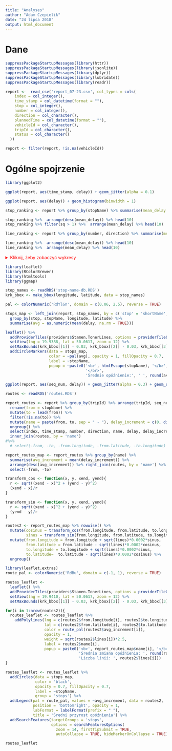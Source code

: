 ```yaml
---
title: "Analyses"
author: "Adam Czepielik"
date: "24 lipca 2018"
output: html_document
---
```


# Dane
```r
suppressPackageStartupMessages(library(httr))
suppressPackageStartupMessages(library(jsonlite))
suppressPackageStartupMessages(library(dplyr))
suppressPackageStartupMessages(library(lubridate))
suppressPackageStartupMessages(library(readr))

report <-  read_csv('report_07-23.csv', col_types = cols(
    index = col_integer(),
    time_stamp = col_datetime(format = ""),
    stop = col_integer(),
    number = col_integer(),
    direction = col_character(),
    plannedTime = col_datetime(format = ""),
    vehicleId = col_character(),
    tripId = col_character(),
    status = col_character()
  ))

report <- filter(report, !is.na(vehicleId))
```


# Ogólne spojrzenie
```r
library(ggplot2)

ggplot(report, aes(time_stamp, delay)) + geom_jitter(alpha = 0.1)
```

```r
ggplot(report, aes(delay)) + geom_histogram(binwidth = 1)
```
```r
stop_ranking <- report %>% group_by(stopName) %>% summarise(mean_delay = mean(delay, na.rm = TRUE), sq = min(seq_num, na.rm = TRUE))

stop_ranking %>%  arrange(desc(mean_delay)) %>% head(10)
stop_ranking %>% filter(sq > 1) %>%  arrange(mean_delay) %>% head(10)
```

```r
line_ranking <- report %>% group_by(number, direction) %>% summarise(mean_delay = mean(delay, na.rm = TRUE)) 

line_ranking %>%  arrange(desc(mean_delay)) %>% head(10)
line_ranking %>%  arrange(mean_delay) %>% head(10)
```

<details> <summary style="color:red"> Kliknij, żeby zobaczyć wykresy </summary>
```r
ggplot(line_ranking[line_ranking$number %in% c(1:9), ], aes(x = mean_delay, y = as.factor(direction), label = direction)) + geom_point(alpha = 0.7) + geom_text(position = position_nudge(y = 0.4)) + coord_cartesian(xlim = c(0, 2.5)) + facet_grid(as.factor(number) ~ ., scales = 'free_y')

ggplot(line_ranking[line_ranking$number %in% c(10:19), ], aes(x = mean_delay, y = as.factor(direction), label = direction)) + geom_point(alpha = 0.7) + geom_text(position = position_nudge(y = 0.4)) + coord_cartesian(xlim = c(0, 2.5)) + facet_grid(as.factor(number) ~ ., scales = 'free_y')

ggplot(line_ranking[line_ranking$number %in% c(20:52), ], aes(x = mean_delay, y = as.factor(direction), label = direction)) + geom_point(alpha = 0.7) + geom_text(position = position_nudge(y = 0.4)) + coord_cartesian(xlim = c(0, 2.5)) + facet_grid(as.factor(number) ~ ., scales = 'free_y')
```
</details>

```r
library(leaflet)
library(RColorBrewer)
library(htmltools)
library(ggmap)

stop_names <- readRDS('stop-name-db.RDS')
krk_bbox <- make_bbox(longitude, latitude, data = stop_names)

pal <- colorNumeric('RdYlGn', domain = c(0.06, 2.5), reverse = TRUE)

stops_map <- left_join(report, stop_names, by = c('stop' = 'shortName', 'stopName' = 'name')) %>% 
  group_by(stop, stopName, longitude, latitude) %>% 
  summarise(avg = as.numeric(mean(delay, na.rm = TRUE)))

leaflet() %>% 
  addProviderTiles(providers$Stamen.TonerLines, options = providerTileOptions(minzoom = 8)) %>% 
  setView(lng = 19.9388, lat = 50.0617, zoom = 12) %>% 
  setMaxBounds(krk_bbox[[1]] - 0.03, krk_bbox[[2]] - 0.03, krk_bbox[[3]] + 0.03, krk_bbox[[4]] + 0.03) %>% 
  addCircleMarkers(data = stops_map, 
                   color = ~pal(avg), opacity = 1, fillOpacity = 0.7,
                   label = ~stopName,
                   popup = ~paste0('<b>', htmlEscape(stopName), '</b>',
                                   '</br>',
                                   'Średnie opóźnienie:', ' ', round(avg, 2), ' min'))
```

```r
ggplot(report, aes(seq_num, delay)) + geom_jitter(alpha = 0.3) + geom_smooth()
```

```r
routes <- readRDS('routes.RDS')

report_routes <- report %>% group_by(tripId) %>% arrange(tripId, seq_num) %>% 
  rename(from = stopName) %>% 
  mutate(to = lead(from)) %>%
  filter(!is.na(to)) %>% 
  mutate(name = paste(from, to, sep = " - "), delay_increment = c(0, diff(delay))) %>% 
  ungroup() %>% 
  select(index, time_stamp, number, direction, name, delay, delay_increment, seq_num) %>% 
  inner_join(routes, by = 'name') 
#%>% 
  # select(-from, -to, -from.longitude, -from.latitude, -to.longitude)

report_routes_map <- report_routes %>% group_by(name) %>%
  summarise(avg_increment = mean(delay_increment)) %>% 
  arrange(desc(avg_increment)) %>% right_join(routes, by = 'name') %>% 
  select(-from, -to)

transform_cos <- function(x, y, xend, yend){
  r <- sqrt((xend - x)^2 + (yend - y)^2)
  (xend - x)/r
}

transform_sin <- function(x, y, xend, yend){
  r <- sqrt((xend - x)^2 + (yend - y)^2)
  (yend - y)/r
}

routes2 <- report_routes_map %>% rowwise() %>%
  mutate(cosinus = transform_cos(from.longitude, from.latitude, to.longitude, to.latitude),
         sinus = transform_sin(from.longitude, from.latitude, to.longitude, to.latitude)) %>% 
  mutate(from.longitude = from.longitude + sqrt(lines)*0.0002*sinus,
         from.latitude = from.latitude - sqrt(lines)*0.0002*cosinus,
         to.longitude = to.longitude + sqrt(lines)*0.0002*sinus,
         to.latitude=  to.latitude - sqrt(lines)*0.0002*cosinus) %>% 
  ungroup()

library(leaflet.extras)
route_pal <- colorNumeric('RdBu', domain = c(-1, 1), reverse = TRUE)

routes_leaflet <- 
  leaflet() %>% 
  addProviderTiles(providers$Stamen.TonerLines, options = providerTileOptions(minzoom = 8, opacity = 0.1)) %>% 
  setView(lng = 19.9410, lat = 50.0617, zoom = 12) %>% 
  setMaxBounds(krk_bbox[[1]] - 0.03, krk_bbox[[2]] - 0.03, krk_bbox[[3]] + 0.03, krk_bbox[[4]] + 0.03)

for(i in 1:nrow(routes2)){
  routes_leaflet <- routes_leaflet %>% 
    addPolylines(lng = c(routes2$from.longitude[i], routes2$to.longitude[i]),
                 lat = c(routes2$from.latitude[i], routes2$to.latitude[i]),
                 color = route_pal(routes2$avg_increment[i]),
                 opacity = 1,
                 weight = sqrt(routes2$lines[i])*2.5,
                 label = routes2$name[i],
                 popup = paste0('<b>', report_routes_map$name[i], '</b>', '</br>',
                                'Średnia zmiana opóźnienia: ', round(routes2$avg_increment[i], 2), 'min', '</br>',
                                'Liczba linii: ', routes2$lines[i]))
}

routes_leaflet <- routes_leaflet %>% 
  addCircles(data = stops_map,
             color = 'black',
             opacity = 0.7, fillOpacity = 0.7,
             label = ~stopName,
             group = 'stops') %>% 
  addLegend(pal = route_pal, values = ~avg_increment, data = routes2, 
            position = 'bottomright', opacity = 1,
            labFormat = labelFormat(prefix = " "),
            title = 'Średni przyrost opóźnienia') %>% 
  addSearchFeatures(targetGroups = 'stops',
                    options = searchFeaturesOptions(
                      zoom = 14, firstTipSubmit = TRUE,
                      autoCollapse = TRUE, hideMarkerOnCollapse = TRUE))

routes_leaflet
```


